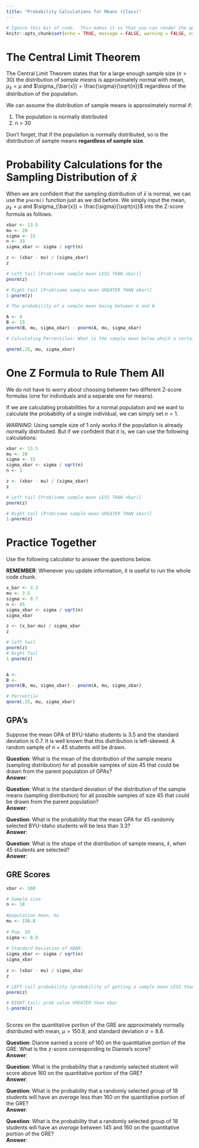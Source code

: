 ```yaml
---
title: "Probability Calculations for Means (Class)"
---
```

```r
# Ignore this bit of code.  This makes it so that you can render the qmd file even when there are errors in your code.
knitr::opts_chunk$set(echo = TRUE, message = FALSE, warning = FALSE, error = TRUE)
```


# The Central Limit Theorem

The Central Limit Theorem states that for a large enough sample size ($n>30$) the distribution of _sample means_ is approximately normal with mean, $\mu_{\bar{x}} = \mu$ and $\sigma_{\bar{x}} = \frac{\sigma}{\sqrt{n}}$ regardless of the distribution of the population.  

We can assume the distribution of sample means is approximately normal if:

1. The population is normally distributed
2. n > 30

Don't forget, that if the population is normally distributed, so is the distribution of sample means __regardless of sample size__. 

# Probability Calculations for the Sampling Distribution of $\bar{x}$

When we are confident that the sampling distribution of $\bar{x}$ is normal, we can use the `pnorm()` function just as we did before.  We simply input the mean, $\mu_{\bar{x}} = \mu$ and $\sigma_{\bar{x}} = \frac{\sigma}{\sqrt{n}}$ into the Z-score formula as follows:  

```r

xbar <- 13.5
mu <- 20
sigma <- 15
n <- 33
sigma_xbar <- sigma / sqrt(n)

z <- (xbar - mu) / (sigma_xbar)
z

# Left tail [Prob(some sample mean LESS THAN xbar)]
pnorm(z)

# Right tail [Prob(some sample mean GREATER THAN xbar)]
1-pnorm(z)

# The probability of a sample mean being between A and B

A <- 9
B <- 15
pnorm(B, mu, sigma_xbar) - pnorm(A, mu, sigma_xbar)

# Calculating Percentiles: What is the sample mean below which a certain percent is found? 

qnorm(.25, mu, sigma_xbar)


```

# One Z Formula to Rule Them All

We do not have to worry about choosing between two different Z-score formulas (one for individuals and a separate one for means).  

If we are calculating probabilities for a normal population and we want to calculate the probability of a single individual, we can simply set $n=1$.  

_WARNING_:  Using sample size of 1 only works if the population is already normally distributed.  But if we confident that it is, we can use the following calculations:  

```r

xbar <- 13.5
mu <- 20
sigma <- 15
sigma_xbar <- sigma / sqrt(n)
n <- 1

z <- (xbar - mu) / (sigma_xbar)
z

# Left tail [Prob(some sample mean LESS THAN xbar)]
pnorm(z)

# Right tail [Prob(some sample mean GREATER THAN xbar)]
1-pnorm(z)

```


# Practice Together

Use the following calculator to answer the questions below.  

__REMEMBER__: Whenever you update information, it is useful to run the whole code chunk.  

```r

x_bar <- 3.3
mu <- 3.5
sigma <- 0.7
n <- 45
sigma_xbar <- sigma / sqrt(n)
sigma_xbar

z <- (x_bar-mu) / sigma_xbar
z

# left tail
pnorm(z)
# Right Tail
1-pnorm(z)


A <- 
B <- 
pnorm(B, mu, sigma_xbar) - pnorm(A, mu, sigma_xbar)

# Percentile
qnorm(.25, mu, sigma_xbar)

```




## GPA's

Suppose the mean GPA of BYU-Idaho students is 3.5 and the standard deviation is 0.7. It is well known that this distribution is left-skewed. A random sample of n = 45 students will be drawn.

__Question__: What is the mean of the distribution of the sample means (sampling distribution) for all possible samples of size 45 that could be drawn from the parent population of GPAs?  
__Answer__:  

__Question__:  What is the standard deviation of the distribution of the sample means (sampling distribution) for all possible samples of size 45 that could be drawn from the parent population?  
__Answer__:  


__Question__:  What is the probability that the mean GPA for 45 randomly selected BYU-Idaho students will be less than 3.3?  
__Answer__:  


__Question__:  What is the shape of the distribution of sample means, $\bar{x}$, when 45 students are selected?  
__Answer__:  


## GRE Scores

```r

xbar <- 160

# Sample size
n <- 18
  
#population mean, mu
mu <- 150.8
  
# Pop. SD
sigma <- 8.8
  
# Standard Deviation of XBAR:
sigma_xbar <- sigma / sqrt(n)
sigma_xbar
  
z <- (xbar - mu) / sigma_xbar
z

# LEFT tail probability (probability of getting a sample mean LESS than xbar)
pnorm(z)

# RIGHT tail; prob value GREATER than xbar
1-pnorm(z)



```


Scores on the quantitative portion of the GRE are approximately normally distributed with mean, $\mu=150.8$,
 and standard deviation $\sigma = 8.8$.
 
__Question__:  Dianne earned a score of 160 on the quantitative portion of the GRE. What is the z-score corresponding to Dianne’s score?  
__Answer__:  


__Question__:  What is the probability that a randomly selected student will score above 160 on the quantitative portion of the GRE?  
__Answer__:  


__Question__: What is the probability that a randomly selected *group* of 18 students will have an *average* less than 160 on the quantitative portion of the GRE?  
__Answer__:  


__Question__: What is the probability that a randomly selected group of 18 students will have an *average* between 145 and 160 on the quantitative portion of the GRE?  
__Answer__:  




